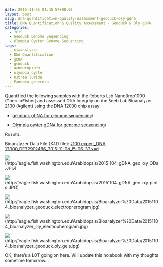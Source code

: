 ```yaml
---
date: 2015-11-05 01:45:57+00:00
layout: post
slug: dna-quantification-quality-assessment-geoduck-oly-gdna
title: DNA Quantification & Quality Assessment - Geoduck & Oly gDNA
categories:
  - 2015
  - Geoduck Genome Sequencing
  - Olympia Oyster Genome Sequencing
tags:
  - bioanalyzer
  - DNA Quantification
  - gDNA
  - geoduck
  - NanoDrop1000
  - olympia oyster
  - Ostrea lurida
  - Panopea generosa
---
```


Quantified the following samples with the Roberts Lab NanoDrop1000 (ThermoFisher) and assessed DNA integrity on the Seeb Lab Bioanalyzer 2100 (Agilent) using the DNA 12000 chip assay:




    
  * [geoduck gDNA for genome sequencing](https://robertslab.github.io/sams-notebook/posts/2015-10-30-dna-isolation-geoduck-olympia-oyster-2/)/

    
  * [Olympia oyster gDNA for genome sequencing](https://robertslab.github.io/sams-notebook/posts/2015-10-30-dna-isolation-geoduck-olympia-oyster-2/)/



Results:

Bioanalyzer Data File (XAD file): [2100 expert_DNA 12000_DE72902486_2015-11-04_15-06-32.xad](https://eagle.fish.washington.edu/Arabidopsis/Bioanalyzer%20Data/2100%20expert_DNA%2012000_DE72902486_2015-11-04_15-06-32.xad)

![](https://eagle.fish.washington.edu/Arabidopsis/20151104_gDNA_geo_oly_ODs.JPG)(http://eagle.fish.washington.edu/Arabidopsis/20151104_gDNA_geo_oly_ODs.JPG)

![](https://eagle.fish.washington.edu/Arabidopsis/20151104_gDNA_geo_oly_plots.JPG)(http://eagle.fish.washington.edu/Arabidopsis/20151104_gDNA_geo_oly_plots.JPG)

![](https://eagle.fish.washington.edu/Arabidopsis/Bioanalyzer%20Data/20151104_bioanalyzer_geoduck_electropherogram.jpg)(http://eagle.fish.washington.edu/Arabidopsis/Bioanalyzer%20Data/20151104_bioanalyzer_geoduck_electropherogram.jpg)

![](https://eagle.fish.washington.edu/Arabidopsis/Bioanalyzer%20Data/20151104_bioanalyzer_oly_electropherogram.jpg)(http://eagle.fish.washington.edu/Arabidopsis/Bioanalyzer%20Data/20151104_bioanalyzer_oly_electropherogram.jpg)

![](https://eagle.fish.washington.edu/Arabidopsis/Bioanalyzer%20Data/20151104_bioanalyzer_geoduck_oly_gels.jpg)(http://eagle.fish.washington.edu/Arabidopsis/Bioanalyzer%20Data/20151104_bioanalyzer_geoduck_oly_gels.jpg)



OK, there's a LOT going on here. Will update this notebook with my thoughts sometime tomorrow...


